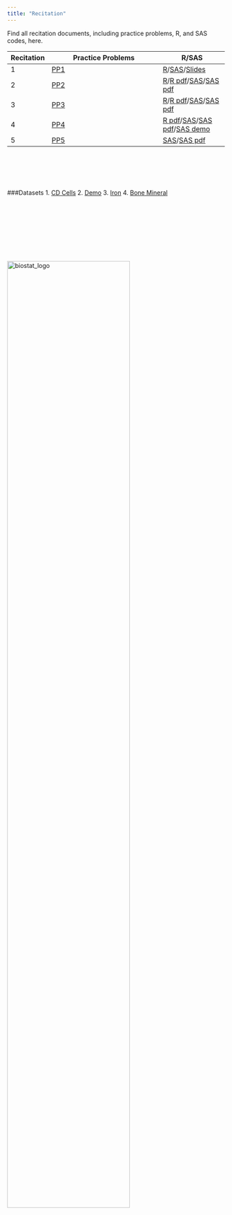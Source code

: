 ```yaml
---
title: "Recitation"
---
```


Find all recitation documents, including practice problems, R, and SAS codes, here.

Recitation | Practice Problems | R/SAS |
--------|----------------------|-------------|
1       |[PP1](/Attachments/Recitation/Recitation 1/Recitation_1_practice_problems.pdf)|[R](/Attachments/Recitation/Recitation 1/P8130_Rec_01.pdf)/[SAS](/Attachments/Recitation/Recitation 1/P8130Recitation1.sas)/[Slides](/Attachments/Recitation/Recitation 1/P8130_Rec_01_SAS.pdf)|
2       |[PP2](/Attachments/Recitation/Recitation 2/Recitation_2_practice_problems.pdf)|[R](/Attachments/Recitation/Recitation 2/P8130 Rec 02.R)/[R pdf](/Attachments/Recitation/Recitation 2/P8130_Rec_02.pdf)/[SAS](/Attachments/Recitation/Recitation 2/Rec_02.sas)/[SAS pdf](/Attachments/Recitation/Recitation 2/Rec_02_SAS.pdf)|
3       |[PP3](/Attachments/Recitation/Recitation 3/Recitation_3_practice_problems.pdf)|[R](/Attachments/Recitation/Recitation 3/P8130 Rec 03.R)/[R pdf](/Attachments/Recitation/Recitation 3/P8130_Rec_03.pdf)/[SAS](/Attachments/Recitation/Recitation 3/Rec_03.sas)/[SAS pdf](/Attachments/Recitation/Recitation 3/Rec_03_SAS.pdf)|
4       |[PP4](/Attachments/Recitation/Recitation 4/Recitation_4_practice_problems.pdf)|[R pdf](/Attachments/Recitation/Recitation 4/P8130 Rec 04.R)/[SAS](/Attachments/Recitation/Recitation 4/Rec_04.sas)/[SAS pdf](/Attachments/Recitation/Recitation 4/Rec_04_SAS.pdf)/[SAS demo](/Attachments/Recitation/Recitation 4/demo.sas7bdat)|
5       |[PP5](/Attachments/Recitation/Recitation 5/Recitation_5_practice_problems.pdf)|[SAS](/Attachments/Recitation/Recitation 5/Rec_05.sas)/[SAS pdf](/Attachments/Recitation/Recitation 5/Rec_05_SAS.pdf)|
<!--
6       |[PP6]()|[R]()/[SAS]()|
7       |[PP7]()|[R]()/[SAS]()|
8       |[PP8]()|[R]()/[SAS]()|
9       |[PP9]()|[R]()/[SAS]()|
10      |[PP10]()|[R]()/[SAS]()|
11      |[PP11]()|[R]()/[SAS]()|
12      |[PP12]()|[R]()/[SAS]()|
13      |[PP13]()|[R]()/[SAS]()|
-->

</br></br></br></br>

###Datasets
1. [CD Cells](/Attachments/Datasets/CD_counts.csv)
2. [Demo](/Attachments/Datasets/demo.sas7bdat)
3. [Iron](/Attachments/Datasets/iron.dat)
4. [Bone Mineral](/Attachments/Datasets/Bonemineral.xls)



</br></br></br></br></br></br></br>
<br><img src="Attachments/biostat_logo.png" alt="biostat_logo" style="width:75%; border:0px solid"><br>
